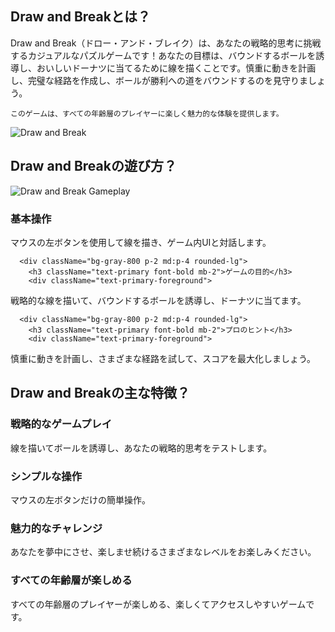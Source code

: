 ## Draw and Breakとは？
<div className="flex flex-col md:flex-row items-center gap-4 md:gap-8">
  <div className="w-full md:w-1/2 text-xl">
Draw and Break（ドロー・アンド・ブレイク）は、あなたの戦略的思考に挑戦するカジュアルなパズルゲームです！あなたの目標は、バウンドするボールを誘導し、おいしいドーナツに当てるために線を描くことです。慎重に動きを計画し、完璧な経路を作成し、ボールが勝利への道をバウンドするのを見守りましょう。

    このゲームは、すべての年齢層のプレイヤーに楽しく魅力的な体験を提供します。
</div>
  <div className="w-full md:w-1/2 flex justify-center items-center">
<img 
      src="https://imgs.crazygames.com/draw-and-break_16x9/20250226050342/draw-and-break_16x9-cover?metadata=none&quality=70&width=612.5" 
      alt="Draw and Break" 
      className="w-4/5 h-auto"
    />
</div>
</div>

## Draw and Breakの遊び方？
<div className="flex flex-col md:flex-row items-center gap-4 md:gap-8">
  <div className="w-full md:w-1/2">
<img 
      src="https://imgs.crazygames.com/draw-and-break_16x9/20250226050342/draw-and-break_16x9-cover?metadata=none&quality=70&width=612.5" 
      alt="Draw and Break Gameplay" 
      className="w-4/5 h-auto mx-auto"
    />
</div>
  <div className="w-full md:w-1/2">
    <div className="grid grid-cols-1 gap-2 md:gap-4 mt-0">
      <div className="bg-gray-800 p-2 md:p-4 rounded-lg">
        <h3 className="text-primary font-bold mb-2">基本操作</h3>
        <div className="text-primary-foreground">
マウスの左ボタンを使用して線を描き、ゲーム内UIと対話します。
</div>
      </div>

      <div className="bg-gray-800 p-2 md:p-4 rounded-lg">
        <h3 className="text-primary font-bold mb-2">ゲームの目的</h3>
        <div className="text-primary-foreground">
戦略的な線を描いて、バウンドするボールを誘導し、ドーナツに当てます。
</div>
      </div>

      <div className="bg-gray-800 p-2 md:p-4 rounded-lg">
        <h3 className="text-primary font-bold mb-2">プロのヒント</h3>
        <div className="text-primary-foreground">
慎重に動きを計画し、さまざまな経路を試して、スコアを最大化しましょう。
</div>
      </div>
    </div>
  </div>
</div>

## Draw and Breakの主な特徴？
<div className="grid grid-cols-1 md:grid-cols-2 gap-2 md:gap-4">
  <div className="bg-gray-800 p-2 md:p-4 rounded-lg">
    <h3 className="text-primary font-bold mb-2">戦略的なゲームプレイ</h3>
    <div className="text-primary-foreground">
線を描いてボールを誘導し、あなたの戦略的思考をテストします。
</div>
  </div>

  <div className="bg-gray-800 p-2 md:p-4 rounded-lg">
    <h3 className="text-primary font-bold mb-2">シンプルな操作</h3>
    <div className="text-primary-foreground">
マウスの左ボタンだけの簡単操作。
</div>
  </div>

  <div className="bg-gray-800 p-2 md:p-4 rounded-lg">
    <h3 className="text-primary font-bold mb-2">魅力的なチャレンジ</h3>
    <div className="text-primary-foreground">
あなたを夢中にさせ、楽しませ続けるさまざまなレベルをお楽しみください。
</div>
  </div>

  <div className="bg-gray-800 p-2 md:p-4 rounded-lg">
    <h3 className="text-primary font-bold mb-2">すべての年齢層が楽しめる</h3>
    <div className="text-primary-foreground">
すべての年齢層のプレイヤーが楽しめる、楽しくてアクセスしやすいゲームです。
</div>
  </div>
</div>